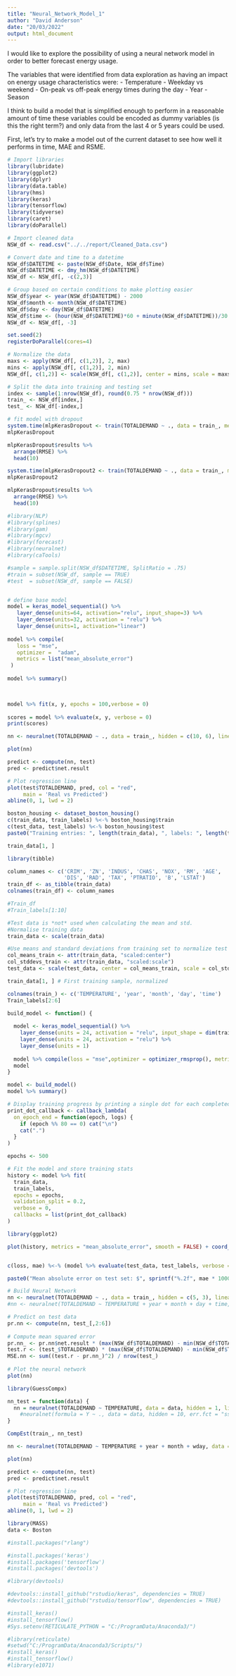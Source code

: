 ```yaml
---
title: "Neural_Network_Model_1"
author: "David Anderson"
date: "20/03/2022"
output: html_document
---
```


I would like to explore the possibility of using a neural network model in order to better forecast energy usage.

The variables that were identified from data exploration as having an impact on energy usage characteristics were:
    - Temperature
    - Weekday vs weekend
    - On-peak vs off-peak energy times during the day
    - Year
    - Season

I think to build a model that is simplified enough to perform in a reasonable amount of time these variables could be encoded as dummy variables (is this the right term?) and only data from the last 4 or 5 years could be used.

First, let's try to make a model out of the current dataset to see how well it performs in time, MAE and RSME.

```r
# Import libraries
library(lubridate)
library(ggplot2)
library(dplyr)
library(data.table)
library(hms)
library(keras)
library(tensorflow)
library(tidyverse)
library(caret)
library(doParallel)

# Import cleaned data
NSW_df <- read.csv("../../report/Cleaned_Data.csv")

# Convert date and time to a datetime
NSW_df$DATETIME <- paste(NSW_df$Date, NSW_df$Time)
NSW_df$DATETIME <- dmy_hm(NSW_df$DATETIME)
NSW_df <- NSW_df[, -c(2,3)]

# Group based on certain conditions to make plotting easier
NSW_df$year <- year(NSW_df$DATETIME) - 2000
NSW_df$month <- month(NSW_df$DATETIME)
NSW_df$day <- day(NSW_df$DATETIME)
NSW_df$time <- (hour(NSW_df$DATETIME)*60 + minute(NSW_df$DATETIME))/30
NSW_df <- NSW_df[, -3]

set.seed(2) 
registerDoParallel(cores=4)

# Normalize the data
maxs <- apply(NSW_df[, c(1,2)], 2, max) 
mins <- apply(NSW_df[, c(1,2)], 2, min)
NSW_df[, c(1,2)] <- scale(NSW_df[, c(1,2)], center = mins, scale = maxs - mins)

# Split the data into training and testing set
index <- sample(1:nrow(NSW_df), round(0.75 * nrow(NSW_df)))
train_ <- NSW_df[index,]
test_ <- NSW_df[-index,]

# fit model with dropout
system.time(mlpKerasDropout <- train(TOTALDEMAND ~ ., data = train_, method = 'mlpKerasDropout', trControl = trainControl(method = 'cv', number = 10)))
mlpKerasDropout

mlpKerasDropout$results %>% 
  arrange(RMSE) %>% 
  head(10)
```

```r
system.time(mlpKerasDropout2 <- train(TOTALDEMAND ~ ., data = train_, method = 'mlpKerasDropout', trControl = trainControl(search = 'random', method = 'cv', number = 10), epochs = 10, tuneLength = 10))
mlpKerasDropout2

mlpKerasDropout$results %>% 
  arrange(RMSE) %>% 
  head(10)
```


























































```r
#library(NLP)
#library(splines)
#library(gam)
#library(mgcv)
#library(forecast)
#library(neuralnet)
#library(caTools)

#sample = sample.split(NSW_df$DATETIME, SplitRatio = .75)
#train = subset(NSW_df, sample == TRUE)
#test  = subset(NSW_df, sample == FALSE)


# define base model
model = keras_model_sequential() %>% 
   layer_dense(units=64, activation="relu", input_shape=3) %>% 
   layer_dense(units=32, activation = "relu") %>% 
   layer_dense(units=1, activation="linear")
 
model %>% compile(
   loss = "mse",
   optimizer =  "adam", 
   metrics = list("mean_absolute_error")
 )
 
model %>% summary()

	

```
```r
model %>% fit(x, y, epochs = 100,verbose = 0)
 
scores = model %>% evaluate(x, y, verbose = 0)
print(scores)
```




```r
nn <- neuralnet(TOTALDEMAND ~ ., data = train_, hidden = c(10, 6), linear.output = TRUE)
```


```r
plot(nn)
```



```r
predict <- compute(nn, test)
pred <- predict$net.result
```


```r
# Plot regression line
plot(test$TOTALDEMAND, pred, col = "red", 
     main = 'Real vs Predicted')
abline(0, 1, lwd = 2)
```
































```r

boston_housing <- dataset_boston_housing()
c(train_data, train_labels) %<-% boston_housing$train
c(test_data, test_labels) %<-% boston_housing$test
paste0("Training entries: ", length(train_data), ", labels: ", length(train_labels))

train_data[1, ] 

library(tibble)

column_names <- c('CRIM', 'ZN', 'INDUS', 'CHAS', 'NOX', 'RM', 'AGE', 
                  'DIS', 'RAD', 'TAX', 'PTRATIO', 'B', 'LSTAT')
train_df <- as_tibble(train_data)
colnames(train_df) <- column_names

#Train_df
#Train_labels[1:10] 

#Test data is *not* used when calculating the mean and std.
#Normalise training data
train_data <- scale(train_data) 

#Use means and standard deviations from training set to normalize test set
col_means_train <- attr(train_data, "scaled:center") 
col_stddevs_train <- attr(train_data, "scaled:scale")
test_data <- scale(test_data, center = col_means_train, scale = col_stddevs_train)

train_data[1, ] # First training sample, normalized
```


```r
colnames(train_) <- c('TEMPERATURE', 'year', 'month', 'day', 'time')
Train_labels[2:6] 

```


```r

build_model <- function() {
  
  model <- keras_model_sequential() %>%
    layer_dense(units = 24, activation = "relu", input_shape = dim(train_)[2]) %>%
    layer_dense(units = 24, activation = "relu") %>%
    layer_dense(units = 1)
  
  model %>% compile(loss = "mse",optimizer = optimizer_rmsprop(), metrics = list("mean_absolute_error"))
  model
}

model <- build_model()
model %>% summary()

# Display training progress by printing a single dot for each completed epoch.
print_dot_callback <- callback_lambda(
  on_epoch_end = function(epoch, logs) {
    if (epoch %% 80 == 0) cat("\n")
    cat(".")
  }
)    

epochs <- 500

# Fit the model and store training stats
history <- model %>% fit(
  train_data,
  train_labels,
  epochs = epochs,
  validation_split = 0.2,
  verbose = 0,
  callbacks = list(print_dot_callback)
)

library(ggplot2)

plot(history, metrics = "mean_absolute_error", smooth = FALSE) + coord_cartesian(ylim = c(0, 5))


c(loss, mae) %<-% (model %>% evaluate(test_data, test_labels, verbose = 0))

paste0("Mean absolute error on test set: $", sprintf("%.2f", mae * 1000))
```








```r
# Build Neural Network
nn <- neuralnet(TOTALDEMAND ~ ., data = train_, hidden = c(5, 3), linear.output =  TRUE)
#nn <- neuralnet(TOTALDEMAND ~ TEMPERATURE + year + month + day + time, data = train_, hidden = 5, linear.output = TRUE)
```


```r
# Predict on test data
pr.nn <- compute(nn, test_[,2:6])
  
# Compute mean squared error
pr.nn_ <- pr.nn$net.result * (max(NSW_df$TOTALDEMAND) - min(NSW_df$TOTALDEMAND)) + min(NSW_df$TOTALDEMAND)
test.r <- (test_$TOTALDEMAND) * (max(NSW_df$TOTALDEMAND) - min(NSW_df$TOTALDEMAND)) + min(NSW_df$TOTALDEMAND)
MSE.nn <- sum((test.r - pr.nn_)^2) / nrow(test_)
  
# Plot the neural network
plot(nn)
```
























```r
library(GuessCompx)
```

```r

nn_test = function(data) {
  nn = neuralnet(TOTALDEMAND ~ TEMPERATURE, data = data, hidden = 1, linear.output = TRUE)
    #neuralnet(formula = Y ~ ., data = data, hidden = 10, err.fct = "sse", threshold = 1, learningrate = .05, rep = 1, linear.output = FALSE)
}
```


```r
CompEst(train_, nn_test)
```



















```r
nn <- neuralnet(TOTALDEMAND ~ TEMPERATURE + year + month + wday, data = train, hidden = c(10, 6), linear.output = FALSE)
```



```r
plot(nn)
```



```r
predict <- compute(nn, test)
pred <- predict$net.result
```


```r
# Plot regression line
plot(test$TOTALDEMAND, pred, col = "red", 
     main = 'Real vs Predicted')
abline(0, 1, lwd = 2)
```

```r
library(MASS)
data <- Boston
```






















```r
#install.packages("rlang")

#install.packages('keras')
#install.packages('tensorflow')
#install.packages('devtools')

#library(devtools)

#devtools::install_github("rstudio/keras", dependencies = TRUE)
#devtools::install_github("rstudio/tensorflow", dependencies = TRUE)

#install_keras()
#install_tensorflow()
#Sys.setenv(RETICULATE_PYTHON = "C:/ProgramData/Anaconda3/")

#library(reticulate)
#setwd("C:/ProgramData/Anaconda3/Scripts/")
#install_keras()
#install_tensorflow()
#library(e1071)

```
